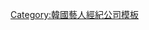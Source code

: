 {{Navbox
|name   = Nega Network
|above  = 
|title  = [[Nega Network]]
|titlestyle = background-color:#FA840E;
|groupstyle = background-color:#FFA07A;
|belowstyle = background-color:#FA840E;
|listclass = hlist

|group1 = 創辦人
|list1  = 
* 尹日尚 
* LANCE Choei(社長)

|group2 = 當前藝人
|list2  =
* [[尹日尚]]
* [[Yoari]]

|group3 = 當前團體
|list3  =
{{Navbox subgroup
| groupstyle = background-color:#FDBE87; color: White;
| group1 =  [[Lunafly]]
| list1  = {{nowrap begin}} 
* [[Sam (韓國歌手)|Sam]] 
* [[Teo]] 
* [[Yun]] {{nowrap end}}

| group2 =  [[LITTLES]]
| list2  = {{nowrap begin}} 
* [[申瑞琳]] 
* [[孫韓熙]] 
* [[金禾恩]] {{nowrap end}}

| group3 =  [[50kg]]
| list3  = {{nowrap begin}} 
* [[朴珉]] 
* [[李昌榮]] {{nowrap end}}

}}
|group4 = 離開團體
|list4  ={{Navbox subgroup
| groupstyle = background-color:#FDBE87; color: White;
| group1 =  [[LABOUM]]
| list1  = {{nowrap begin}} 
* [[郑昭娟]]
* [[裵津锐]]
* [[廉海仁]]
* [[安率滨]] {{nowrap end}}
}}

|below=
}}
<noinclude>
[[Category:韓國藝人經紀公司模板]]
</noinclude>